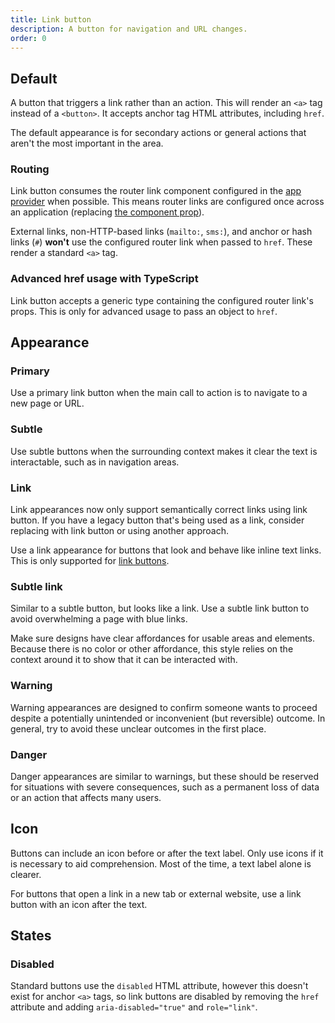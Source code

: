 ```yaml
---
title: Link button
description: A button for navigation and URL changes.
order: 0
---
```




## Default

A button that triggers a link rather than an action. This will render an `<a>` tag instead of a `<button>`. It accepts anchor tag HTML attributes, including `href`.

The default appearance is for secondary actions or general actions that aren't the most important in the area.

<Example Component={LinkButton} packageName="@atlaskit/button" />

### Routing

Link button consumes the router link component configured in the [app provider](/components/app-provider/examples#router-links) when possible. This means router links are configured once across an application (replacing [the component prop](/components/button/examples#routing)).

External links, non-HTTP-based links (`mailto:`, `sms:`), and anchor or hash links (`#`) **won't** use the configured router link when passed to `href`. These render a standard `<a>` tag.

### Advanced href usage with TypeScript

Link button accepts a generic type containing the configured router link's props. This is only for advanced usage to pass an object to `href`.

<Example
  Component={LinkButtonWithRouting}
  packageName="@atlaskit/button"
  appearance="source-only"
/>

## Appearance

### Primary

Use a primary link button when the main call to action is to navigate to a new page or URL.

<Example Component={LinkButtonPrimary} packageName="@atlaskit/button" />

### Subtle

Use subtle buttons when the surrounding context makes it clear the text is interactable, such as in navigation areas.

<Example Component={LinkButtonSubtle} packageName="@atlaskit/button" />

### Link

<SectionMessage title="Updates to link handling" appearance="information">
  <p>
    Link appearances now only support semantically correct links using link
    button. If you have a legacy button that's being used as a link, consider
    replacing with link button or using another approach.
  </p>
</SectionMessage>

Use a link appearance for buttons that look and behave like inline text links. This is only supported for <a href="#link-button">link buttons</a>.

<Example Component={LinkButtonLink} packageName="@atlaskit/button" />

### Subtle link

Similar to a subtle button, but looks like a link. Use a subtle link button to avoid overwhelming a page with blue links.

Make sure designs have clear affordances for usable areas and elements. Because there is no color or other affordance, this style relies on the context around it to show that it can be interacted with.

<Example Component={LinkButtonSubtleLink} packageName="@atlaskit/button" />

### Warning

Warning appearances are designed to confirm someone wants to proceed despite a potentially unintended or inconvenient (but reversible) outcome. In general, try to avoid these unclear outcomes in the first place.

<Example Component={LinkButtonWarning} packageName="@atlaskit/button" />

### Danger

Danger appearances are similar to warnings, but these should be reserved for situations with severe consequences, such as a permanent loss of data or an action that affects many users.

<Example Component={LinkButtonDanger} packageName="@atlaskit/button" />

## Icon

Buttons can include an icon before or after the text label. Only use icons if it is necessary to aid comprehension. Most of the time, a text label alone is clearer.

For buttons that open a link in a new tab or external website, use a link button with an icon after the text.

<Example Component={LinkButtonIcon} packageName="@atlaskit/button" />

## States

### Disabled

Standard buttons use the `disabled` HTML attribute, however this doesn't exist for anchor `<a>` tags, so link buttons are disabled by removing the `href` attribute and adding `aria-disabled="true"` and `role="link"`.

<Example Component={LinkButtonDisabled} packageName="@atlaskit/button" />
